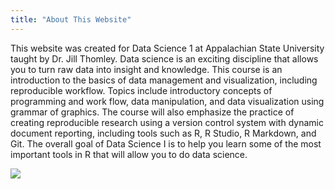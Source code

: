 ```yaml
---
title: "About This Website"
---
```


This website was created for Data Science 1 at Appalachian State University taught by Dr. Jill Thomley. Data science is an exciting discipline that allows you to turn raw data into insight and knowledge. This course is an introduction to the basics of data management and visualization, including reproducible workflow. Topics include introductory concepts of programming and work flow, data manipulation, and data visualization using grammar of graphics. The course will also emphasize the practice of creating reproducible research using a version control system with dynamic document reporting, including tools such as R, R Studio, R Markdown, and Git. The overall goal of Data Science I is to help you learn some of the most important tools in R that will allow you to do data science.

![](19194.png)
